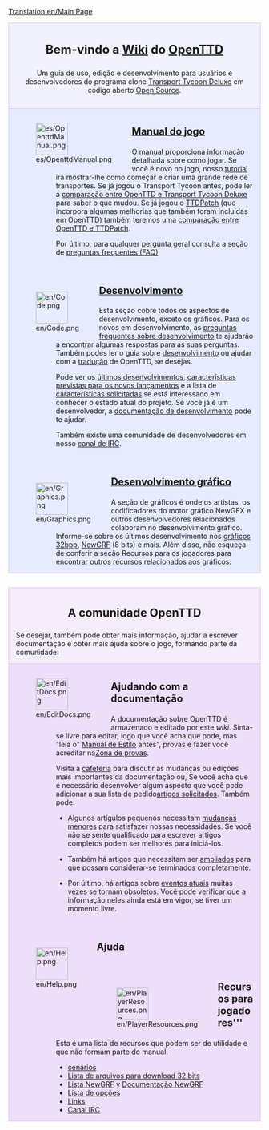 [[Translation:en/Main Page]]

<div style="background-color: #f1f2fe; border: 1px solid #c7c8fe; margin: 0; padding: 1em 1em 1em 1em; text-align:center">
<div style="font-size:1.7em; font-weight:bold">Bem-vindo a [http://pt.wikipedia.org/wiki/Wiki Wiki] do <span class="plainlinks">[http://www.openttd.org/ OpenTTD]</span> </div>
Um guía de uso, edição e desenvolvimento para usuários e desenvolvedores do programa clone [[pt/Archive/OpenTTD/Transport Tycoon Deluxe|Transport Tycoon Deluxe]] em código aberto [http://www.opensource.org/ Open Source].
</div>

<div style="background-color: #E7EBFF; border: 1px solid #c7c8fe; border-top:none; padding: 1em 1em 0em 1em; margin-bottom:2em">
<div style="float:left">[[File:es/OpenttdManual.png|64px]]</div>
<div style="margin-left:80px; margin-bottom:4em">
<div style="font-size:1.4em; font-weight:bold">[[pt/Manual/Main Page|Manual do jogo]]</div>
O manual proporciona informação detalhada sobre como jogar. Se você é novo no jogo, nosso [[pt/Manual/Tutorial/Main Page|tutorial]] irá mostrar-lhe como começar e criar uma grande rede de transportes.
Se já jogou o Transport Tycoon antes, pode ler a [[pt/Diferenças a respeito de TTD|comparação entre OpenTTD e Transport Tycoon Deluxe]] para saber o que mudou. Se já jogou o [[pt/TTDPatch|TTDPatch]] (que incorpora algumas melhorias que também foram incluídas em OpenTTD) também teremos uma [[pt/Comparação  entre as características de OpenTTD e de TTDPatch|comparação entre OpenTTD e TTDPatch]].

Por último, para qualquer pergunta geral consulta a seção de [[pt/Preguntas frequentes|preguntas frequentes (FAQ)]].
</div>

<div style="float:left">[[File:en/Code.png|64px]]</div>
<div style="margin-left:80px; margin-bottom:4em">
<div style="font-size:1.4em; font-weight:bold">[[pt/Desenvolvimento|Desenvolvimento]]</div>
Esta seção cobre todos os aspectos de desenvolvimento, exceto os gráficos. Para os novos em desenvolvimento, as [[pt/Preguntas frequentes sobre desenvolvimento|preguntas frequentes sobre desenvolvimento]] te ajudarão a encontrar algumas respostas para as suas perguntas. Também podes ler o guia sobre [[pt/Desenvolvimento|desenvolvimento]] ou  ajudar com a [[pt/Internacionalização|tradução]] de OpenTTD, se desejas. 

Pode ver os [[pt/Desenvolvimentos recentes e atuais|últimos desenvolvimentos]], [[pt/Desenvolvimentos futuros|características previstas para os novos lançamentos]] e a lista de [[pt/Características solicitadas|características solicitadas]] se está interessado em conhecer o estado atual do projeto. Se você já é um desenvolvedor, a [[pt/Documentação de desenvolvimento|documentação de desenvolvimento]] pode te ajudar.

Também existe uma comunidade de desenvolvedores em nosso [[pt/Canal IRC|canal de IRC]].
</div>

<div style="float:left">[[File:en/Graphics.png|64px]]</div>
<div style="margin-left:80px; margin-bottom:1em; min-height:64px">
<div style="font-size:1.4em; font-weight:bold">[[es/Desenvolvimento gráfico|Desenvolvimento gráfico]]</div>
A seção de gráficos é onde os artistas, os codificadores do motor gráfico NewGFX e outros desenvolvedores relacionados colaboram no desenvolvimento gráfico. Informe-se sobre os últimos desenvolvimento nos [[pt/Desenvolvimento de gráficos de 32 bits|gráficos 32bpp]], [[pt/NewGRF|NewGRF]] (8 bits) e mais. Além disso, não esqueça de conferir a seção Recursos para os jogadores para encontrar outros recursos relacionados aos gráficos.
</div>

</div>

<div style="background-color: #F5EDFC; border: 1px solid #E1BBFF; margin: 0; padding: 1em 1em 0em 1em;">
<div style="font-size:1.6em; font-weight:bold; text-align:center">A comunidade OpenTTD</div>
Se desejar, também pode obter mais informação, ajudar a escrever documentação e obter mais ajuda sobre o jogo, formando parte da comunidade:
</div>

<div style="background-color: #EDDEFA; border: 1px solid #E1BBFF; border-top:none; padding: 1em 1em 0em 1em;">

<div style="float:left">[[File:en/EditDocs.png|64px]]</div>
<div style="margin-left:80px; margin-bottom:4em">
<div style="font-size:1.4em; font-weight:bold">Ajudando com a documentação</div>
A documentação sobre OpenTTD é armazenado e editado por este <em>wiki</em>. Sinta-se livre para editar, logo que você acha que pode, mas "leia o" [[pt/Manual de Estilo|Manual de Estilo]] antes", provas e fazer você acreditar na[[pt/Zona de provas|Zona de provas]].  

Visita a [[pt/Cafeteria|cafeteria]] para discutir as mudanças ou edições mais importantes da documentação ou, Se você acha que é necessário desenvolver algum aspecto que você pode adicionar a sua lista de pedido[[pt/Artígos solicitados|artígos solicitados]]. Também pode:

*Algunos artígulos pequenos necessitam [[:Category:pt/Para fazer|mudanças menores]] para satisfazer nossas necessidades. Se você não se sente qualificado para escrever artigos completos podem ser melhores para iniciá-los.

*Também há artigos que necessitam ser [[:Category:pt/Artígos que necessitam ampliar-se|ampliados]] para que possam considerar-se terminados completamente. 

*Por último, há artigos sobre [[:Category:pt/Eventos atuais|eventos atuais]] muitas vezes se tornam obsoletos. Você pode verificar que a informação neles ainda está em vigor, se tiver um momento livre.
</div>

<div style="float:left">[[File:en/Help.png|64px]]</div>
<div style="margin-left:80px; margin-bottom:4em">
<div style="font-size:1.4em; font-weight:bold">Ajuda</div>
</div>

<div style="float:left">[[File:en/PlayerResources.png|64px]]</div>
<div style="margin-left:80px; margin-bottom:1em">
<div style="font-size:1.4em; font-weight:bold">Recursos para jogadores'''</div>
Esta é uma lista de recursos que podem ser de utilidade e que não formam parte do manual.
*[[pt/Lista de cenários|cenários]]
*[[pt/Lista de arquivos para download de 32 bits|Lista de arquivos para download 32 bits]]
*[[pt/Lista NewGRF|Lista NewGRF]] y [[pt/Documentação NewGRF|Documentação NewGRF]]
*[[pt/Opções avançadas|Lista de opções]]
*[[pt/Links|Links]]
*[[pt/Canal IRC|Canal IRC]]
</div>
</div>